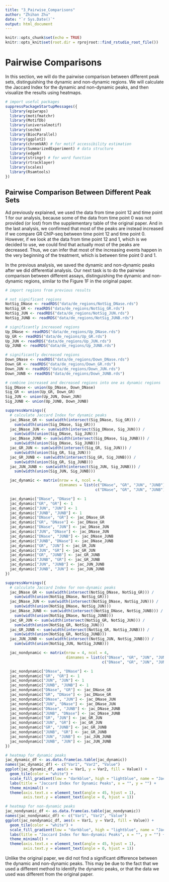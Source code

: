 ```yaml
---
title: "3_Pairwise_Comparisons"
author: "Zhihan Zhu"
date: "`r Sys.Date()`"
output: html_document
---
```


```r
knitr::opts_chunk$set(echo = TRUE)
knitr::opts_knit$set(root.dir = rprojroot::find_rstudio_root_file())
```

# Pairwise Comparisons

In this section, we will do the pairwise comparison between different peak sets, distinguishing the dynamic and non-dynamic regions. We will calculate the Jaccard Index for the dynamic and non-dynamic peaks, and then visualize the results using heatmaps.

```r
# import useful packages
suppressPackageStartupMessages({
  library(epiwraps)
  library(motifmatchr)
  library(MotifDb)
  library(universalmotif)
  library(sechm)
  library(BiocParallel)
  library(ggplot2)
  library(chromVAR) # for motif accessibility estimation
  library(SummarizedExperiment) # data structure
  library(edgeR)
  library(stringr) # for word function
  library(rtracklayer)
  library(scales)
  library(Rsamtools)
})
```

## Pairwise Comparison Between Different Peak Sets

Ad previously explained, we used the data from time point 12 and time point 1 for our analysis, because some of the data from time point 0 was not provided (or lost) from the supplementary table of the original paper. And in the last analysis, we confirmed that most of the peaks are instead increased if we compare GR ChIP-seq between time point 12 and time point 0. However, if we look at the data from time point 12 and 1, which is we decided to use, we could find that actually most of the peaks are decreased. Thus, we can infer that most of the increasing events happen in the very beginning of the treatment, which is between time point 0 and 1.

In the previous analysis, we saved the dynamic and non-dynamic peaks after we did differential analysis. Our next task is to do the pairwise comparison between different assays, distinguishing the dynamic and non-dynamic regions, similar to the Figure 1F in the original paper.

```r
# import regions from previous results

# not significant regions
NotSig_DNase <- readRDS("data/de_regions/NotSig_DNase.rds")
NotSig_GR <- readRDS("data/de_regions/NotSig_GR.rds")
NotSig_JUN <- readRDS("data/de_regions/NotSig_JUN.rds")
NotSig_JUNB <- readRDS("data/de_regions/NotSig_JUNB.rds")

# significantly increased regions
Up_DNase <- readRDS("data/de_regions/Up_DNase.rds")
Up_GR <- readRDS("data/de_regions/Up_GR.rds")
Up_JUN <- readRDS("data/de_regions/Up_JUN.rds")
Up_JUNB <- readRDS("data/de_regions/Up_JUNB.rds")

# significantly decreased regions
Down_DNase <- readRDS("data/de_regions/Down_DNase.rds")
Down_GR <- readRDS("data/de_regions/Down_GR.rds")
Down_JUN <- readRDS("data/de_regions/Down_JUN.rds")
Down_JUNB <- readRDS("data/de_regions/Down_JUNB.rds")
```

```r
# combine increased and decreased regions into one as dynamic regions
Sig_DNase <- union(Up_DNase, Down_DNase)
Sig_GR <- union(Up_GR, Down_GR)
Sig_JUN <- union(Up_JUN, Down_JUN)
Sig_JUNB <- union(Up_JUNB, Down_JUNB)
```

```r
suppressWarnings({
  # calculate Jaccard Index for dynamic peaks
  jac_DNase_GR <- sum(width(intersect(Sig_DNase, Sig_GR))) /
    sum(width(union(Sig_DNase, Sig_GR)))
  jac_DNase_JUN <- sum(width(intersect(Sig_DNase, Sig_JUN))) /
    sum(width(union(Sig_DNase, Sig_JUN)))
  jac_DNase_JUNB <- sum(width(intersect(Sig_DNase, Sig_JUNB))) /
    sum(width(union(Sig_DNase, Sig_JUNB)))
  jac_GR_JUN <- sum(width(intersect(Sig_GR, Sig_JUN))) /
    sum(width(union(Sig_GR, Sig_JUN)))
  jac_GR_JUNB <- sum(width(intersect(Sig_GR, Sig_JUNB))) /
    sum(width(union(Sig_GR, Sig_JUNB)))
  jac_JUN_JUNB <- sum(width(intersect(Sig_JUN, Sig_JUNB))) /
    sum(width(union(Sig_JUN, Sig_JUNB)))

  jac_dynamic <- matrix(nrow = 4, ncol = 4,
                        dimnames = list(c("DNase", "GR", "JUN", "JUNB"),
                                        c("DNase", "GR", "JUN", "JUNB")))

  jac_dynamic["DNase", "DNase"] <- 1
  jac_dynamic["GR", "GR"] <- 1
  jac_dynamic["JUN", "JUN"] <- 1
  jac_dynamic["JUNB", "JUNB"] <- 1
  jac_dynamic["DNase", "GR"] <- jac_DNase_GR
  jac_dynamic["GR", "DNase"] <- jac_DNase_GR
  jac_dynamic["DNase", "JUN"] <- jac_DNase_JUN
  jac_dynamic["JUN", "DNase"] <- jac_DNase_JUN
  jac_dynamic["DNase", "JUNB"] <- jac_DNase_JUNB
  jac_dynamic["JUNB", "DNase"] <- jac_DNase_JUNB
  jac_dynamic["GR", "JUN"] <- jac_GR_JUN
  jac_dynamic["JUN", "GR"] <- jac_GR_JUN
  jac_dynamic["GR", "JUNB"] <- jac_GR_JUNB
  jac_dynamic["JUNB", "GR"] <- jac_GR_JUNB
  jac_dynamic["JUN", "JUNB"] <- jac_JUN_JUNB
  jac_dynamic["JUNB", "JUN"] <- jac_JUN_JUNB
})
```

```r
suppressWarnings({
  # calculate Jaccard Index for non-dynamic peaks
  jac_DNase_GR <- sum(width(intersect(NotSig_DNase, NotSig_GR))) /
    sum(width(union(NotSig_DNase, NotSig_GR)))
  jac_DNase_JUN <- sum(width(intersect(NotSig_DNase, NotSig_JUN))) /
    sum(width(union(NotSig_DNase, NotSig_JUN)))
  jac_DNase_JUNB <- sum(width(intersect(NotSig_DNase, NotSig_JUNB))) /
    sum(width(union(NotSig_DNase, NotSig_JUNB)))
  jac_GR_JUN <- sum(width(intersect(NotSig_GR, NotSig_JUN))) /
    sum(width(union(NotSig_GR, NotSig_JUN)))
  jac_GR_JUNB <- sum(width(intersect(NotSig_GR, NotSig_JUNB))) /
    sum(width(union(NotSig_GR, NotSig_JUNB)))
  jac_JUN_JUNB <- sum(width(intersect(NotSig_JUN, NotSig_JUNB))) /
    sum(width(union(NotSig_JUN, NotSig_JUNB)))

  jac_nondynamic <- matrix(nrow = 4, ncol = 4,
                           dimnames = list(c("DNase", "GR", "JUN", "JUNB"),
                                           c("DNase", "GR", "JUN", "JUNB")))

  jac_nondynamic["DNase", "DNase"] <- 1
  jac_nondynamic["GR", "GR"] <- 1
  jac_nondynamic["JUN", "JUN"] <- 1
  jac_nondynamic["JUNB", "JUNB"] <- 1
  jac_nondynamic["DNase", "GR"] <- jac_DNase_GR
  jac_nondynamic["GR", "DNase"] <- jac_DNase_GR
  jac_nondynamic["DNase", "JUN"] <- jac_DNase_JUN
  jac_nondynamic["JUN", "DNase"] <- jac_DNase_JUN
  jac_nondynamic["DNase", "JUNB"] <- jac_DNase_JUNB
  jac_nondynamic["JUNB", "DNase"] <- jac_DNase_JUNB
  jac_nondynamic["GR", "JUN"] <- jac_GR_JUN
  jac_nondynamic["JUN", "GR"] <- jac_GR_JUN
  jac_nondynamic["GR", "JUNB"] <- jac_GR_JUNB
  jac_nondynamic["JUNB", "GR"] <- jac_GR_JUNB
  jac_nondynamic["JUN", "JUNB"] <- jac_JUN_JUNB
  jac_nondynamic["JUNB", "JUN"] <- jac_JUN_JUNB
})
```

```r
# heatmap for dynamic peaks
jac_dynamic_df <- as.data.frame(as.table(jac_dynamic))
names(jac_dynamic_df) <- c("Var1", "Var2", "Value")
ggplot(jac_dynamic_df, aes(x = Var1, y = Var2, fill = Value)) +
  geom_tile(color = "white") +
  scale_fill_gradient(low = "darkblue", high = "lightblue", name = "Jaccard Index") +
  labs(title = "Jaccard Index for Dynamic Peaks", x = "", y = "") +
  theme_minimal() +
  theme(axis.text.x = element_text(angle = 45, hjust = 1),
        axis.text.y = element_text(angle = 0, hjust = 1))
```

```r
# heatmap for non-dynamic peaks
jac_nondynamic_df <- as.data.frame(as.table(jac_nondynamic))
names(jac_nondynamic_df) <- c("Var1", "Var2", "Value")
ggplot(jac_nondynamic_df, aes(x = Var1, y = Var2, fill = Value)) +
  geom_tile(color = "white") +
  scale_fill_gradient(low = "darkblue", high = "lightblue", name = "Jaccard Index") +
  labs(title = "Jaccard Index for Non-dynamic Peaks", x = "", y = "") +
  theme_minimal() +
  theme(axis.text.x = element_text(angle = 45, hjust = 1),
        axis.text.y = element_text(angle = 0, hjust = 1))
```

Unlike the original paper, we did not find a significant difference between the dynamic and non-dynamic peaks. This may be due to the fact that we used a different method to identify the dynamic peaks, or that the data we used was different from the original paper.
